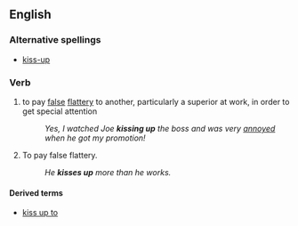 ==English==
===Alternative spellings===
* [[kiss-up]]

=== Verb ===

{{infl|en|verb|head=to [[kiss]] [[up]]}}
# {{transitive|idiom}} to pay [[false]] [[flattery]] to another, particularly a superior at work, in order to get special attention
#: ''Yes, I watched Joe '''kissing up''' the boss and was very [[annoyed]] when he got my promotion!''
# {{intransitive|idiom}} To pay false flattery.
#: ''He '''kisses up''' more than he works.''

====Derived terms====
* [[kiss up to]]